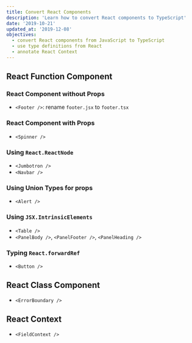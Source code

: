 ```yaml
---
title: Convert React Components
description: 'Learn how to convert React components to TypeScript'
date: '2019-10-21'
updated_at: '2019-12-08'
objectives:
  - convert React components from JavaScript to TypeScript
  - use type definitions from React
  - annotate React Context
---
```


## React Function Component

### React Component without Props

- `<Footer />`: rename `footer.jsx` to `footer.tsx`

### React Component with Props

- `<Spinner />`

### Using `React.ReactNode`

- `<Jumbotron />`
- `<Navbar />`

### Using Union Types for props

- `<Alert />`

### Using `JSX.IntrinsicElements`

- `<Table />`
- `<PanelBody />`, `<PanelFooter />`, `<PanelHeading />`

### Typing `React.forwardRef`

- `<Button />`

## React Class Component

- `<ErrorBoundary />`

## React Context

- `<FieldContext />`
